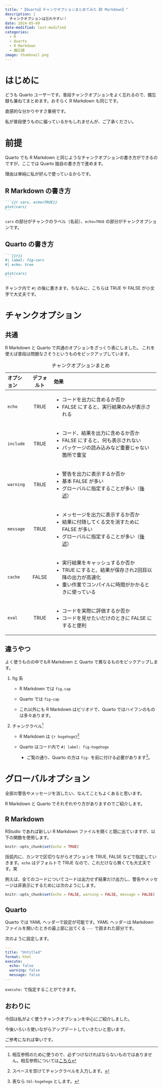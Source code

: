 ```yaml
---
title: "【Quarto】チャンクオプションまとめてみた【R Markdown】"
description: |
  チャンクオプションは忘れやすい！
date: 2024-05-09
date-modified: last-modified
categories: 
  - R
  - Quarto
  - R Markdown
  - 備忘録
image: thumbnail.png
---
```


# はじめに

どうも Quarto ユーザーです。普段チャンクオプションをよく忘れるので、備忘録も兼ねてまとめます。おそらく R Markdown も同じです。

直感的な分かりやすさ重視です。

私が普段使うものに偏っているかもしれませんが、ご了承ください。

# 前提

Quarto でも R Markdown と同じようなチャンクオプションの書き方ができるのですが、ここでは Quarto 独自の書き方で進めます。

理由は単純に私が好んで使っているからです。

## R Markdown の書き方

````.markdown
```{{r cars, echo=TRUE}}
plot(cars)
```
````

`cars` の部分がチャンクのラベル（名前）、`echo=TRUE` の部分がチャンクオプションです。

## Quarto の書き方

````.markdown
```{{r}}
#| label: fig-cars
#| echo: true

plot(cars)
```
````

チャンク内で `#|` の後に書きます。ちなみに、こちらは TRUE や FALSE が小文字で大丈夫です。

# チャンクオプション

## 共通

R Markdown と Quarto で共通のオプションをざっくり表にしました。
これを使えば普段は問題なさそうというものをピックアップしています。

+------------+------------+---------------------------------------------------------+
| オプション | デフォルト | 効果                                                    |
+:===========+:==========:+:========================================================+
| `echo`     | TRUE       | - コードを出力に含めるか否か                            |
|            |            | - FALSE にすると、実行結果のみが表示される              |
+------------+------------+---------------------------------------------------------+
| `include`  | TRUE       | - コード、結果を出力に含めるか否か                      |
|            |            | - FALSE にすると、何も表示されない                      |
|            |            | - パッケージの読み込みなど重要じゃない箇所で重宝        |
+------------+------------+---------------------------------------------------------+
| `warning`  | TRUE       | - 警告を出力に表示するか否か                            |
|            |            | - 基本 FALSE が多い                                     |
|            |            | - グローバルに指定することが多い（[後述](#sec-global)） |
+------------+------------+---------------------------------------------------------+
| `message`  | TRUE       | - メッセージを出力に表示するか否か                      |
|            |            | - 結果に付随してくる文を消すために FALSE が多い         |
|            |            | - グローバルに指定することが多い（[後述](#sec-global)） |
+------------+------------+---------------------------------------------------------+
| `cache`    | FALSE      | - 実行結果をキャッシュするか否か                        |
|            |            | - TRUE にすると、結果が保存され2回目以降の出力が高速化  |
|            |            | - 重い作業でコンパイルに時間がかかるときに使っている    |
+------------+------------+---------------------------------------------------------+
| `eval`     | TRUE       | - コードを実際に評価するか否か                          |
|            |            | - コードを見せたいだけのときに FALSE にすると便利       |
+------------+------------+---------------------------------------------------------+


: チャンクオプションまとめ

## 違うやつ

よく使うものの中でもR Markdown と Quarto で異なるものをピックアップします。

1. fig 系

    - R Markdown では `fig.cap`
    
    - Quarto では `fig-cap`
    
    - これ以外にも R Markdown はピリオドで、Quarto ではハイフンのものは多々あります。
    
2. チャンクラベル^[相互参照のために使うので、必ずつけなければならないものではありません。相互参照については[こちら](https://yo5uke.github.io/tips/240509_cross_reference/)]

    - R Markdown は `{r hogehoge}`^[スペースを空けてチャンクラベルを入力します。]
    
    - Quarto はコード内で `#| label: fig-hogehoge`
    
        - ご覧の通り、Quarto の方は `fig-` を前に付ける必要があります^[表なら `tbl-hogehoge` とします。]。

# グローバルオプション {#sec-global}

全部の警告やメッセージを消したい、なんてこともよくあると思います。

R Markdown と Quarto でそれぞれやり方がありますのでご紹介します。

## R Markdown

RStudio であれば新しい R Markdown ファイルを開くと既に出ていますが、以下の関数を使用します。

```.r
knitr::opts_chunk$set(echo = TRUE)
```

括弧内に、カンマで区切りながらオプションを TRUE, FALSE などで指定していきます。`echo` はデフォルトで TRUE なので、これだけなら無くても大丈夫です。笑

例えば、全てのコードについてコードは出力せず結果だけ出力し、警告やメッセージは非表示にするためには次のようにします。

```.r
knitr::opts_chunk$set(echo = FALSE, warning = FALSE, message = FALSE)
```

## Quarto

Quarto では YAML ヘッダーで設定が可能です。YAML ヘッダーは Markdown ファイルを開いたときの最上部に出てくる `---` で囲まれた部分です。

次のように設定します。

```.yml
---
title: "Untitled"
format: html
execute: 
  echo: false
  warning: false
  message: false
---
```

`execute:` で指定することができます。

## おわりに

今回は私がよく使うチャンクオプションを中心にご紹介しました。

今後いろいろ使いながらアップデートしていきたいと思います。

ご参考になれば幸いです。

